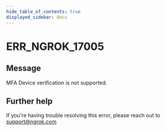 ```yaml
---
hide_table_of_contents: true
displayed_sidebar: docs
---
```



# ERR_NGROK_17005

## Message

MFA Device verification is not supported.

<ErrorDetails error="err_ngrok_17005" />

## Further help

If you're having trouble resolving this error, please reach out to [support@ngrok.com](mailto:support@ngrok.com?subject=Help%20with%20ERR_NGROK_17005)
